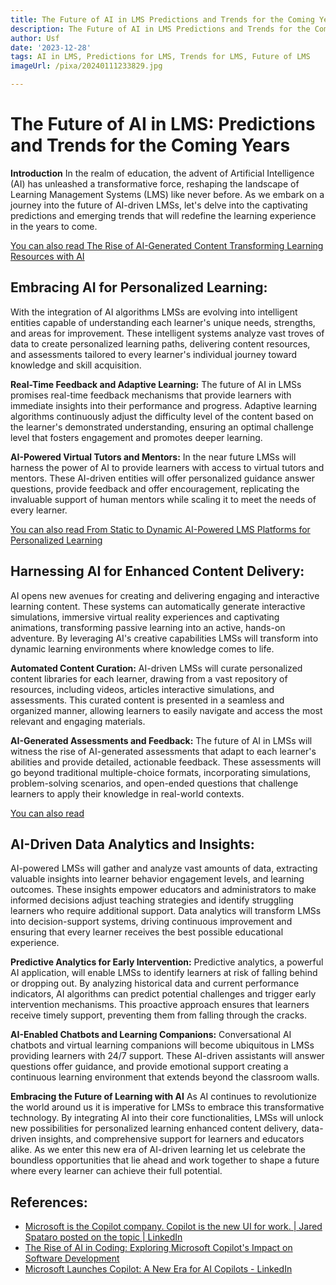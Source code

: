 ```yaml
---
title: The Future of AI in LMS Predictions and Trends for the Coming Years
description: The Future of AI in LMS Predictions and Trends for the Coming Years
author: Usf
date: '2023-12-28'
tags: AI in LMS, Predictions for LMS, Trends for LMS, Future of LMS
imageUrl: /pixa/20240111233829.jpg

---
```

# The Future  of AI in LMS:  Predictions and Trends for the Coming Years

**Introduction**
In the realm of education, the advent of Artificial  Intelligence (AI) has unleashed a  transformative force, reshaping  the landscape of Learning  Management Systems (LMS) like never before. As we embark on  a journey  into  the future of  AI-driven LMSs, let's delve into the captivating predictions and emerging trends that will redefine the learning experience in the years to come.

[You can also  read  The Rise of AI-Generated Content Transforming Learning Resources with AI](The%20Rise%20of%20AI-Generated%20Content%20Transforming%20Learning%20Resources%20with%20AI)


## Embracing AI for Personalized Learning:
With the integration of AI algorithms LMSs are evolving into intelligent entities capable of  understanding each learner's unique needs, strengths, and areas for improvement.  These intelligent systems analyze vast troves of data to create personalized learning paths, delivering content resources, and assessments tailored to every  learner's individual journey  toward knowledge and skill  acquisition.

**Real-Time Feedback and Adaptive Learning:**
The future of AI in LMSs promises real-time  feedback mechanisms that provide learners with immediate insights into their performance and progress. Adaptive learning algorithms continuously adjust the difficulty level of the content based on the learner's demonstrated understanding, ensuring an optimal challenge level  that fosters engagement and promotes deeper learning.

**AI-Powered Virtual Tutors and Mentors:**
In the near future LMSs will harness  the power of AI to  provide learners with access to virtual tutors and mentors. These AI-driven entities will  offer personalized guidance answer questions,  provide feedback and offer  encouragement, replicating the invaluable support of human mentors while scaling it to  meet the needs of every learner.

[You can also read From Static  to Dynamic AI-Powered LMS Platforms for Personalized Learning](From%20Static%20to%20Dynamic%20AI-Powered%20LMS%20Platforms%20for%20Personalized%20Learning)


##  Harnessing AI for Enhanced Content Delivery:
AI opens new avenues for creating and delivering engaging and interactive learning content. These systems can automatically generate interactive simulations, immersive virtual reality experiences and captivating animations, transforming passive learning  into an active, hands-on adventure. By leveraging AI's  creative capabilities LMSs will  transform into dynamic  learning  environments where knowledge comes to life.

**Automated Content Curation:**
AI-driven LMSs will  curate personalized content libraries for each learner, drawing from a vast repository of resources, including videos, articles interactive  simulations, and assessments. This curated content is presented  in a seamless  and organized manner, allowing learners to easily navigate and access the most relevant and engaging  materials.

**AI-Generated Assessments and Feedback:**
The future of  AI in LMSs will witness the rise of AI-generated assessments that adapt to each  learner's abilities and provide detailed, actionable feedback. These assessments will go beyond  traditional multiple-choice  formats, incorporating  simulations, problem-solving scenarios, and open-ended questions that challenge learners to  apply their knowledge in real-world contexts.

[You can also  read ]()


## AI-Driven Data Analytics and Insights:
AI-powered LMSs will gather and analyze vast amounts of data, extracting valuable insights into learner behavior engagement levels, and learning outcomes. These insights empower educators and administrators to make informed  decisions  adjust teaching strategies  and identify struggling learners who require additional support. Data analytics will transform LMSs into  decision-support systems, driving continuous improvement and ensuring that every learner receives the best possible educational experience.

**Predictive Analytics for Early Intervention:**
Predictive analytics, a  powerful AI application, will enable LMSs  to identify learners  at risk of falling behind or dropping out. By analyzing historical data and current performance indicators,  AI algorithms can predict  potential challenges and trigger early intervention mechanisms. This  proactive approach ensures that learners receive timely support, preventing them from falling through the  cracks.

**AI-Enabled Chatbots and Learning Companions:**
Conversational AI chatbots and virtual learning companions will become ubiquitous in LMSs  providing learners with 24/7 support. These AI-driven  assistants will answer questions offer guidance,  and  provide emotional support creating a continuous learning environment that extends beyond the classroom walls.

**Embracing the Future of Learning with AI**
As AI continues to revolutionize  the world around  us it  is imperative for LMSs  to embrace this transformative technology. By integrating AI into their core  functionalities, LMSs will unlock new possibilities for personalized learning enhanced content delivery, data-driven insights, and comprehensive support for learners  and educators alike. As we enter this new era  of AI-driven learning let us celebrate the boundless opportunities that lie ahead and work together to shape a future where every learner can  achieve their full potential.

## References:
- [Microsoft is the Copilot company. Copilot is the new UI for work. | Jared Spataro posted on the topic | LinkedIn](https://www.linkedin.com/posts/jaredspa_msignite-copilot-worktrendindex-activity-7132768131776729088-j1HN)
- [The Rise of AI in Coding: Exploring Microsoft Copilot's Impact on Software Development](https://www.datalinknetworks.net/dln_blog/the-rise-of-ai-in-coding-exploring-microsoft-copilots-impact-on-software-development)
- [Microsoft Launches Copilot: A New Era for AI Copilots - LinkedIn](https://www.linkedin.com/pulse/microsoft-launches-copilot-new-era-ai-copilots-yasser-1hxqe)

